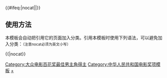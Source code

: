 {{Navbox
|name  = 大众电影百花奖最佳男主角
|title = [[百花奖|大众电影百花奖]][[大眾電影百花獎最佳男主角|最佳男主角]]
|bodyclass = hlist
|titlestyle = background: #BFD7FF
|groupstyle = background: #BFD7FF
|group1=1960年代
|list1= * [[崔嵬|崔　嵬]] (1962)
* [[张良 (演员)|张　良]] (1963)
* 

|group2=1980年代
|list2= * [[李仁堂]] (1980)
* [[达式常]] (1981)
* [[王心剛]] (1982)
* [[严顺开]] (1983)
* [[杨在葆]] (1984)
* [[吕晓禾]] (1985)
* [[杨在葆]] (1986)
* [[姜文|姜　文]] (1987)
* [[张艺谋]] (1988)
* [[姜文|姜　文]] (1989)

|group3=1990年代
|list3= * [[古月|古　月]] (1990)
* [[李雪健]] (1991)
* [[王鐵成]] (1992)
* [[古月|古　月]] (1993)
* [[李保田]] (1994)
* [[李仁堂]] (1995)
* [[张国立]] (1996)
* [[高明 (演员)|高　明]] (1997)
* [[葛优|葛　优]] (1998)
* [[赵本山]] (1999)

|group4=2000年代
|list4= * [[潘长江]] (2000)
* [[王庆祥]] (2001)
* [[葛优|葛　优]] (2002)
* [[卢奇|卢　奇]] (2003)
* [[葛优|葛　优]] (2004)
* [[吳軍 (湖南省演員)|吴　军]] (2006)
* [[张涵予]] (2008)

|group5=2010年代
|list5= * [[陈坤|陈　坤]] (2010)
* [[文章 (演员)|文　章]] (2012)
* [[黄晓明]] (2014)
* [[馮紹峰]] (2016)
* [[吳京 (演員)|吴　京]] (2018)

|group6=2020年代
|list6= * [[黄晓明]] (2020)
|below = 
* [[Template:大众电影百花奖最佳导演|最佳导演]]
* [[Template:大众电影百花奖最佳编剧|最佳编剧]]
* [[Template:大众电影百花奖最佳男主角|最佳男主角]]
* [[Template:大众电影百花奖最佳女主角|最佳女主角]]
* [[Template:大众电影百花奖最佳男配角|最佳男配角]]
* [[Template:大众电影百花奖最佳女配角|最佳女配角]]
* [[Template:大众电影百花奖最佳新人奖|最佳新人奖]]
}}<includeonly>{{#ifeq:{{{1}}}|nocat||[[Category:大众电影百花奖最佳男主角得主]]}}</includeonly><noinclude>

== 使用方法 ==
本模板会自动把引用它的页面加入分类。引用本模板时使用下列语法，可以避免加入分类：<small>（注意nocat必须为英文小写）</small>

<nowiki>{{</nowiki>{{PAGENAME}}<nowiki>|nocat}}</nowiki>

[[Category:中华人民共和国电影奖项模板]]
[[Category:大众电影百花奖最佳男主角得主|+]]
</noinclude>